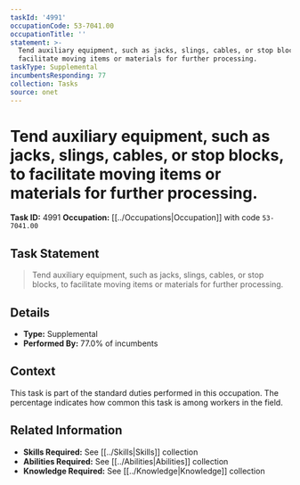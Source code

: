 ```yaml
---
taskId: '4991'
occupationCode: 53-7041.00
occupationTitle: ''
statement: >-
  Tend auxiliary equipment, such as jacks, slings, cables, or stop blocks, to
  facilitate moving items or materials for further processing.
taskType: Supplemental
incumbentsResponding: 77
collection: Tasks
source: onet
---
```

# Tend auxiliary equipment, such as jacks, slings, cables, or stop blocks, to facilitate moving items or materials for further processing.

**Task ID:** 4991
**Occupation:** [[../Occupations|Occupation]] with code `53-7041.00`

## Task Statement

> Tend auxiliary equipment, such as jacks, slings, cables, or stop blocks, to facilitate moving items or materials for further processing.

## Details

- **Type:** Supplemental
- **Performed By:** 77.0% of incumbents

## Context

This task is part of the standard duties performed in this occupation. The percentage indicates how common this task is among workers in the field.

## Related Information

- **Skills Required:** See [[../Skills|Skills]] collection
- **Abilities Required:** See [[../Abilities|Abilities]] collection
- **Knowledge Required:** See [[../Knowledge|Knowledge]] collection
